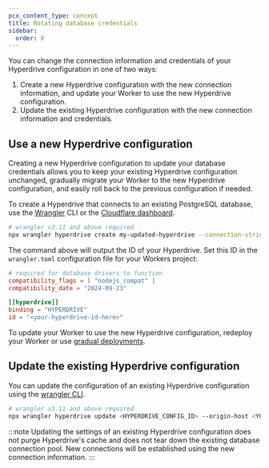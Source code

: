 ```yaml
---
pcx_content_type: concept
title: Rotating database credentials
sidebar:
  order: 8
---
```



You can change the connection information and credentials of your Hyperdrive configuration in one of two ways:

1. Create a new Hyperdrive configuration with the new connection information, and update your Worker to use the new Hyperdrive configuration.
2. Update the existing Hyperdrive configuration with the new connection information and credentials.

## Use a new Hyperdrive configuration

Creating a new Hyperdrive configuration to update your database credentials allows you to keep your existing Hyperdrive configuration unchanged, gradually migrate your Worker to the new Hyperdrive configuration, and easily roll back to the previous configuration if needed.

To create a Hyperdrive that connects to an existing PostgreSQL database, use the [Wrangler](/workers/wrangler/install-and-update/) CLI or the [Cloudflare dashboard](https://dash.cloudflare.com/?to=/:account/workers-and-pages/hyperdrive).

```sh
# wrangler v3.11 and above required
npx wrangler hyperdrive create my-updated-hyperdrive --connection-string="<YOUR_CONNECTION_STRING>"
```

The command above will output the ID of your Hyperdrive. Set this ID in the `wrangler.toml` configuration file for your Workers project:

```toml
# required for database drivers to function
compatibility_flags = [ "nodejs_compat" ]
compatibility_date = "2024-09-23"

[[hyperdrive]]
binding = "HYPERDRIVE"
id = "<your-hyperdrive-id-here>"
```

To update your Worker to use the new Hyperdrive configuration, redeploy your Worker or use [gradual deployments](/workers/configuration/versions-and-deployments/gradual-deployments/).

## Update the existing Hyperdrive configuration

You can update the configuration of an existing Hyperdrive configuration using the [wrangler CLI](/workers/wrangler/install-and-update/).

```sh
# wrangler v3.11 and above required
npx wrangler hyperdrive update <HYPERDRIVE_CONFIG_ID> --origin-host <YOUR_ORIGIN_HOST> --origin-password <YOUR_ORIGIN_PASSWORD> --origin-user <YOUR_ORIGIN_USERNAME> --database <YOUR_DATABASE> --origin-port <YOUR_ORIGIN_PORT>
```

:::note
Updating the settings of an existing Hyperdrive configuration does not purge Hyperdrive's cache and does not tear down the existing database connection pool. New connections will be established using the new connection information.
:::
